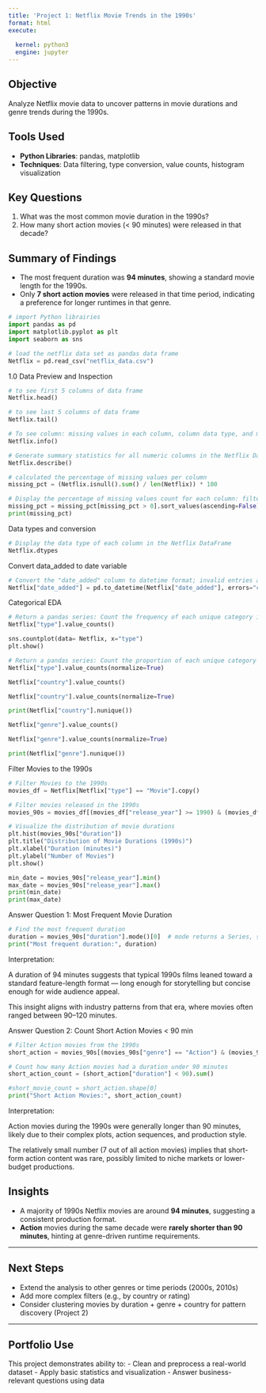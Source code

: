 ```yaml
---
title: 'Project 1: Netflix Movie Trends in the 1990s'
format: html
execute: 
  
  kernel: python3
  engine: jupyter
---
```



## Objective
Analyze Netflix movie data to uncover patterns in movie durations and genre trends during the 1990s.

## Tools Used
- **Python Libraries**: pandas, matplotlib
- **Techniques**: Data filtering, type conversion, value counts, histogram visualization

## Key Questions
1. What was the most common movie duration in the 1990s?
2. How many short action movies (< 90 minutes) were released in that decade?

## Summary of Findings
- The most frequent duration was **94 minutes**, showing a standard movie length for the 1990s.
- Only **7 short action movies** were released in that time period, indicating a preference for longer runtimes in that genre.


```python
# import Python librairies
import pandas as pd
import matplotlib.pyplot as plt
import seaborn as sns
```

```python
# load the netflix data set as pandas data frame
Netflix = pd.read_csv("netflix_data.csv")
```

1.0 Data Preview and Inspection

```python
# to see first 5 columns of data frame
Netflix.head()
```

```python
# to see last 5 columns of data frame
Netflix.tail()
```

```python
# To see column: missing values in each column, column data type, and memory usage.
Netflix.info()
```

```python
# Generate summary statistics for all numeric columns in the Netflix DataFrame
Netflix.describe()
```

```python
# calculated the percentage of missing values per column 
missing_pct = (Netflix.isnull().sum() / len(Netflix)) * 100
```

```python
# Display the percentage of missing values count for each column: filter only columns with missing values, but since the result is an empty Series
missing_pct = missing_pct[missing_pct > 0].sort_values(ascending=False).round(2) 
print(missing_pct)
```

Data types and conversion

```python
# Display the data type of each column in the Netflix DataFrame
Netflix.dtypes

```

Convert data_added to date variable

```python
# Convert the "date_added" column to datetime format; invalid entries are set to NaT (Not a Time)
Netflix["date_added"] = pd.to_datetime(Netflix["date_added"], errors="coerce")
```

Categorical EDA

```python
# Return a pandas series: Count the frequency of each unique category in the "type" column.
Netflix["type"].value_counts()
```

```python
sns.countplot(data= Netflix, x="type")
plt.show()
```

```python
# Return a pandas series: Count the proportion of each unique category in the "type" column.
Netflix["type"].value_counts(normalize=True)
```

```python
Netflix["country"].value_counts()
```

```python
Netflix["country"].value_counts(normalize=True)
```

```python
print(Netflix["country"].nunique())
```

```python
Netflix["genre"].value_counts()
```

```python
Netflix["genre"].value_counts(normalize=True)
```

```python
print(Netflix["genre"].nunique())
```

Filter Movies to the 1990s

```python
# Filter Movies to the 1990s
movies_df = Netflix[Netflix["type"] == "Movie"].copy()
```

```python
# Filter movies released in the 1990s
movies_90s = movies_df[(movies_df["release_year"] >= 1990) & (movies_df["release_year"] < 2000)]
```

```python
# Visualize the distribution of movie durations
plt.hist(movies_90s["duration"])
plt.title("Distribution of Movie Durations (1990s)")
plt.xlabel("Duration (minutes)")
plt.ylabel("Number of Movies")
plt.show()
```

```python
min_date = movies_90s["release_year"].min()
max_date = movies_90s["release_year"].max()
print(min_date)
print(max_date)
```

Answer Question 1: Most Frequent Movie Duration

```python
# Find the most frequent duration
duration = movies_90s["duration"].mode()[0]  # mode returns a Series, so take the first
print("Most frequent duration:", duration)
```

Interpretation:

A duration of 94 minutes suggests that typical 1990s films leaned toward a standard feature-length format — long enough for storytelling but concise enough for wide audience appeal.

This insight aligns with industry patterns from that era, where movies often ranged between 90–120 minutes.

Answer Question 2: Count Short Action Movies < 90 min

```python
# Filter Action movies from the 1990s
short_action = movies_90s[(movies_90s["genre"] == "Action") & (movies_90s["duration"] < 90)]

# Count how many Action movies had a duration under 90 minutes
short_action_count = (short_action["duration"] < 90).sum()

#short_movie_count = short_action.shape[0]
print("Short Action Movies:", short_action_count)
```

Interpretation:

Action movies during the 1990s were generally longer than 90 minutes, likely due to their complex plots, action sequences, and production style.

The relatively small number (7 out of all action movies) implies that short-form action content was rare, possibly limited to niche markets or lower-budget productions.

## Insights

- A majority of 1990s Netflix movies are around **94 minutes**, suggesting a consistent production format.
- **Action** movies during the same decade were **rarely shorter than 90 minutes**, hinting at genre-driven runtime requirements.

---

## Next Steps

- Extend the analysis to other genres or time periods (2000s, 2010s)
- Add more complex filters (e.g., by country or rating)
- Consider clustering movies by duration + genre + country for pattern discovery (Project 2)

---

## Portfolio Use

This project demonstrates ability to:
- Clean and preprocess a real-world dataset
- Apply basic statistics and visualization
- Answer business-relevant questions using data


